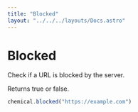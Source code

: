 ```yaml
---
title: "Blocked"
layout: "../../../layouts/Docs.astro"
---
```


# Blocked

Check if a URL is blocked by the server.

Returns true or false.

```js
chemical.blocked("https://example.com")
```